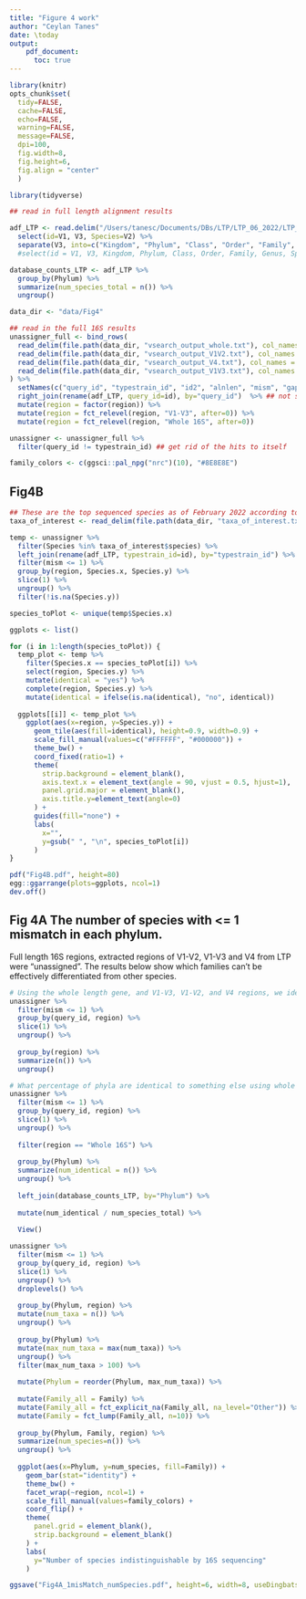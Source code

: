 ```yaml
---
title: "Figure 4 work"
author: "Ceylan Tanes"
date: \today
output: 
    pdf_document:
      toc: true
---
```


```r
library(knitr)
opts_chunk$set(
  tidy=FALSE,
  cache=FALSE,
  echo=FALSE,
  warning=FALSE,
  message=FALSE,
  dpi=100,
  fig.width=8,
  fig.height=6,
  fig.align = "center"
  )
```

```r
library(tidyverse)
```



```r
## read in full length alignment results

adf_LTP <- read.delim("/Users/tanesc/Documents/DBs/LTP/LTP_06_2022/LTP_06_2022.csv", header=F, stringsAsFactors = F) %>%
  select(id=V1, V3, Species=V2) %>%
  separate(V3, into=c("Kingdom", "Phylum", "Class", "Order", "Family", "Genus"), sep=";") #%>%
  #select(id = V1, V3, Kingdom, Phylum, Class, Order, Family, Genus, Species=V2) 

database_counts_LTP <- adf_LTP %>%
  group_by(Phylum) %>%
  summarize(num_species_total = n()) %>%
  ungroup()

```


```r
data_dir <- "data/Fig4"
```

```r
## read in the full 16S results
unassigner_full <- bind_rows(
  read_delim(file.path(data_dir, "vsearch_output_whole.txt"), col_names = F, show_col_types = F) %>% mutate(region="Whole 16S"),
  read_delim(file.path(data_dir, "vsearch_output_V1V2.txt"), col_names = F, show_col_types = F) %>% mutate(region="V1-V2"),
  read_delim(file.path(data_dir, "vsearch_output_V4.txt"), col_names = F, show_col_types = F) %>% mutate(region="V4"),
  read_delim(file.path(data_dir, "vsearch_output_V1V3.txt"), col_names = F, show_col_types = F) %>% mutate(region="V1-V3")
) %>%
  setNames(c("query_id", "typestrain_id", "id2", "alnlen", "mism", "gaps", "qilo", "qihi", "tilo", "tihi", "qs", "ts", "region")) %>%
  right_join(rename(adf_LTP, query_id=id), by="query_id")  %>% ## not sure why there are a few reads that didn't have taxonomy info
  mutate(region = factor(region)) %>%
  mutate(region = fct_relevel(region, "V1-V3", after=0)) %>%
  mutate(region = fct_relevel(region, "Whole 16S", after=0))

unassigner <- unassigner_full %>%
  filter(query_id != typestrain_id) ## get rid of the hits to itself

family_colors <- c(ggsci::pal_npg("nrc")(10), "#8E8E8E")
```


## Fig4B

```r
## These are the top sequenced species as of February 2022 according to assembly_summary_refseq.txt downloaded from NCBI
taxa_of_interest <- read_delim(file.path(data_dir, "taxa_of_interest.txt"))
```


```r
temp <- unassigner %>%
  filter(Species %in% taxa_of_interest$species) %>%
  left_join(rename(adf_LTP, typestrain_id=id), by="typestrain_id") %>%
  filter(mism <= 1) %>%
  group_by(region, Species.x, Species.y) %>% 
  slice(1) %>%
  ungroup() %>%
  filter(!is.na(Species.y))
```

```r

species_toPlot <- unique(temp$Species.x)

ggplots <- list()

for (i in 1:length(species_toPlot)) {
  temp_plot <- temp %>% 
    filter(Species.x == species_toPlot[i]) %>%
    select(region, Species.y) %>%
    mutate(identical = "yes") %>%
    complete(region, Species.y) %>%
    mutate(identical = ifelse(is.na(identical), "no", identical))
  
  ggplots[[i]] <- temp_plot %>%
    ggplot(aes(x=region, y=Species.y)) +
      geom_tile(aes(fill=identical), height=0.9, width=0.9) +
      scale_fill_manual(values=c("#FFFFFF", "#000000")) +
      theme_bw() +
      coord_fixed(ratio=1) +
      theme(
        strip.background = element_blank(),
        axis.text.x = element_text(angle = 90, vjust = 0.5, hjust=1),
        panel.grid.major = element_blank(),
        axis.title.y=element_text(angle=0)
      ) +
      guides(fill="none") +
      labs(
        x="",
        y=gsub(" ", "\n", species_toPlot[i])
      )
}

pdf("Fig4B.pdf", height=80)
egg::ggarrange(plots=ggplots, ncol=1)
dev.off()


```


## Fig 4A The number of species with <= 1 mismatch in each phylum.

Full length 16S regions, extracted regions of V1-V2, V1-V3 and V4 from LTP were "unassigned". The results below show which families can't be effectively differentiated from other species.


```r
# Using the whole length gene, and V1-V3, V1-V2, and V4 regions, we identified XXX species that were indistinguishable from at least one other species
unassigner %>%
  filter(mism <= 1) %>%
  group_by(query_id, region) %>%
  slice(1) %>%
  ungroup() %>%
  
  group_by(region) %>%
  summarize(n()) %>%
  ungroup()
```


```r
# What percentage of phyla are identical to something else using whole 16S gene
unassigner %>%
  filter(mism <= 1) %>%
  group_by(query_id, region) %>%
  slice(1) %>%
  ungroup() %>%
  
  filter(region == "Whole 16S") %>%
  
  group_by(Phylum) %>%
  summarize(num_identical = n()) %>%
  ungroup() %>%
  
  left_join(database_counts_LTP, by="Phylum") %>%
  
  mutate(num_identical / num_species_total) %>%
  
  View()
```


```r
unassigner %>%
  filter(mism <= 1) %>%
  group_by(query_id, region) %>%
  slice(1) %>%
  ungroup() %>%
  droplevels() %>%
  
  group_by(Phylum, region) %>%
  mutate(num_taxa = n()) %>%
  ungroup() %>%
  
  group_by(Phylum) %>%
  mutate(max_num_taxa = max(num_taxa)) %>%
  ungroup() %>%
  filter(max_num_taxa > 100) %>%
  
  mutate(Phylum = reorder(Phylum, max_num_taxa)) %>%
  
  mutate(Family_all = Family) %>%
  mutate(Family_all = fct_explicit_na(Family_all, na_level="Other")) %>%
  mutate(Family = fct_lump(Family_all, n=10)) %>%
  
  group_by(Phylum, Family, region) %>%
  summarize(num_species=n()) %>%
  ungroup() %>%
  
  ggplot(aes(x=Phylum, y=num_species, fill=Family)) +
    geom_bar(stat="identity") +
    theme_bw() +
    facet_wrap(~region, ncol=1) +
    scale_fill_manual(values=family_colors) +
    coord_flip() +
    theme(
      panel.grid = element_blank(),
      strip.background = element_blank()
    ) +
    labs(
      y="Number of species indistinguishable by 16S sequencing"
    )

ggsave("Fig4A_1misMatch_numSpecies.pdf", height=6, width=8, useDingbats=F)
```

